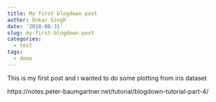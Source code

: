 ```yaml
---
title: My first blogdown post
author: Onkar Singh
date: '2018-08-31'
slug: my-first-blogdown-post
categories:
  - test
tags:
  - demo
---
```

This is my first post and i wanted to do some plotting from iris dataset


https://notes.peter-baumgartner.net/tutorial/blogdown-tutorial-part-4/

